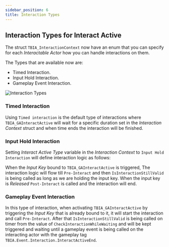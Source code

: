 ```yaml
---
sidebar_position: 6
title: Interaction Types
---
```



## Interaction Types for Interact Active

The struct `TBIA_InteractionContext` now have an enum that you can specify for each *Interactable Actor*
how you can handle interactions on them.

The Types that are available now are:
 * Timed Interaction.
 * Input Hold Interaction.
 * Gameplay Event Interaction.

![Interaction Types](_static/img/interaction-types/01_interaction-context.png)


### Timed Interaction

Using `Timed interaction` is the default type of interactions where `TBIA_GAInteractActive` will wait for
a specific duration set in the *Interaction Context* struct and when time ends the interaction will be finished.


### Input Hold Interaction

Setting *Interact Active Type* variable in the *Interaction Context* to `Input Hold Interaction` will define interaction
logic as follows:

When the *Input Key* bound to `TBIA_GAInteractActive` is triggered, The interaction logic will flow till `Pre-Interact`
and then `IsInteractionStillValid` is being called as long as we are holding the input key.
When the input key is *Released* `Post-Interact` is called and the interaction will end.


### Gameplay Event Interaction

In this type of interaction, when activating `TBIA_GAInteractActive` by triggering the *Input Key* that is already
bound to it, it will start the interaction and call `Pre-Interact`. After that `IsInteractionStillValid` is being called
on timer from the value of `CheckInteractionWhileWaiting` and will be kept triggered and waiting until a gameplay event
is being called on the interacting actor with the gameplay tag `TBIA.Event.Interaction.InteractActiveEnd`.



